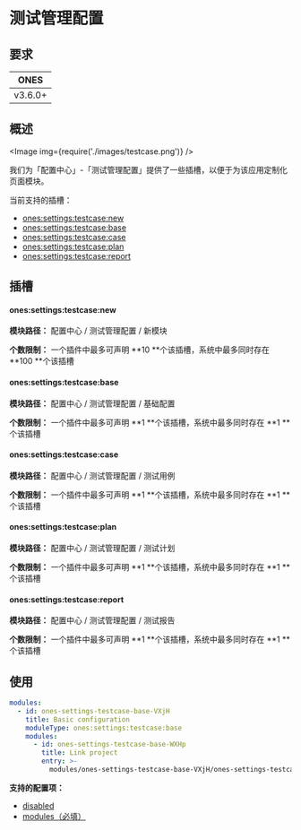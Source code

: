 
# 测试管理配置

## 要求

|  ONES   |
| :-----: |
| v3.6.0+ |

## 概述

<Image img={require('./images/testcase.png')} />

我们为「配置中心」-「测试管理配置」提供了一些插槽，以便于为该应用定制化页面模块。

当前支持的插槽：

- [ones:settings:testcase:new](#onessettingstestcasenew)
- [ones:settings:testcase:base](#onessettingstestcasebase)
- [ones:settings:testcase:case](#onessettingstestcasecase)
- [ones:settings:testcase:plan](#onessettingstestcaseplan)
- [ones:settings:testcase:report](#onessettingstestcasereport)

## 插槽

#### ones:settings:testcase:new

**模块路径：** 配置中心 / 测试管理配置 / 新模块

**个数限制：** 一个插件中最多可声明 **10 **个该插槽，系统中最多同时存在 **100 **个该插槽

#### ones:settings:testcase:base

**模块路径：** 配置中心 / 测试管理配置 / 基础配置

**个数限制：** 一个插件中最多可声明 **1 **个该插槽，系统中最多同时存在 **1 **个该插槽

#### ones:settings:testcase:case

**模块路径：** 配置中心 / 测试管理配置 / 测试用例

**个数限制：** 一个插件中最多可声明 **1 **个该插槽，系统中最多同时存在 **1 **个该插槽

#### ones:settings:testcase:plan

**模块路径：** 配置中心 / 测试管理配置 / 测试计划

**个数限制：** 一个插件中最多可声明 **1 **个该插槽，系统中最多同时存在 **1 **个该插槽

#### ones:settings:testcase:report

**模块路径：** 配置中心 / 测试管理配置 / 测试报告

**个数限制：** 一个插件中最多可声明 **1 **个该插槽，系统中最多同时存在 **1 **个该插槽

## 使用

```yaml
modules:
  - id: ones-settings-testcase-base-VXjH
    title: Basic configuration
    moduleType: ones:settings:testcase:base
    modules:
      - id: ones-settings-testcase-base-WXHp
        title: Link project
        entry: >-
          modules/ones-settings-testcase-base-VXjH/ones-settings-testcase-base-WXHp/index.html
```

**支持的配置项：**

- [disabled](../../../../../reference/config/plugin.yaml#disabled)
- [modules（必填）](../../../../../reference/config/plugin.yaml#subModule)
